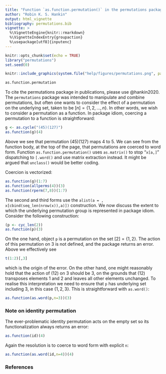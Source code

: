 ```yaml
---
title: "Function `as.function.permutation()` in the permutations package: group actions"
author: "Robin K. S. Hankin"
output: html_vignette
bibliography: permutations.bib
vignette: >
  %\VignetteEngine{knitr::rmarkdown}
  %\VignetteIndexEntry{groupaction}
  %\usepackage[utf8]{inputenc}
---
```


```r
knitr::opts_chunk$set(echo = TRUE)
library("permutations")
set.seed(0)
```

```r
knitr::include_graphics(system.file("help/figures/permutations.png", package = "permutations"))
```

```r
as.function.permutation
```

To cite the permutations package in publications, please use
@hankin2020.  The `permutations` package was intended to manipulate
and combine permutations, but often one wants to consider the effect
of a permutation on the underlying set, taken to be
$\left[n\right]=\left\lbrace 1,2,\ldots,n\right\rbrace$.  In other
words, we wish to consider a permutation as a function.  In package
idiom, coercing a permutation to a function is straightforward:

```r
g <- as.cycle("(45)(127)")
as.function(g)(4)
```

Above we see that permutation $(45)(127)$ maps 4 to 5.  We can see
from the function body, at the top of the page, that permutations are
coerced to word form.  Function `as.function.permutation()` uses
`as.matrix()` to stop "`x[a,]`" dispatching to `[.word()` and use
matrix extraction instead.  It might be argued that `unclass()` would
be better coding.

Coercion is vectorized:

```r
as.function(g)(1:7)
as.function(allperms(4))(3)
as.function(rperm(7,8))(1:7)
```

The second and third forms use the `alist(a = ,
x[cbind(seq_len(nrow(x)),a)])` construction.  We now discuss the
extent to which the underlying permutation group is represented in
package idiom.  Consider the following construction:

```r
(p <- cyc_len(2))
as.function(p)(3)
```

On the one hand, object `p` is a permutation on the set
$[2]=\left\lbrace 1,2\right\rbrace$.  The action of this permutation
on 3 is not defined, and the package returns an error.
Above we effectively see

```r
t(1:2)[,3]
```

which is the origin of the error.  On the other hand, one might
reasonably hold that the action of $(12)$ on 3 should be 3, on the
grounds that $(12)$ transposes elements 1 and 2 and leaves all other
elements unchanged.  To realise this interpretation we need to ensure
that `p` has underlying set including 3, in this case $\left\lbrace
1,2,3\right\rbrace$.  This is straightforward with `as.word()`:

```r
as.function(as.word(p,n=3))(3)
```


### Note on identity permutation

The ever-problematic identity permutation acts on the empty set so its
functionalization always returns an error:

```r
as.function(id)(4)
```

Again the resolution is to coerce to word form with explicit `n`:

```r
as.function(as.word(id,n=4))(4)
```


### References {-}
